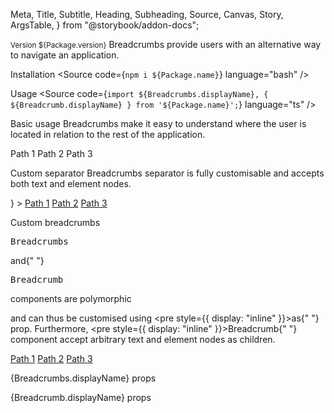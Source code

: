   Meta,
  Title,
  Subtitle,
  Heading,
  Subheading,
  Source,
  Canvas,
  Story,
  ArgsTable,
} from "@storybook/addon-docs";




<Meta title="Components/Breadcrumbs" />

<Title>Breadcrumbs</Title>
<Subtitle>
  <small>Version ${Package.version}</small>
</Subtitle>
<Subtitle>
  Breadcrumbs provide users with an alternative way to navigate an application.
</Subtitle>

<Heading>Installation</Heading>
<Source code={`npm i ${Package.name}`} language="bash" />

<Heading>Usage</Heading>
<Source
  code={`import ${Breadcrumbs.displayName}, { ${Breadcrumb.displayName} } from '${Package.name}';`}
  language="ts"
/>

<Subheading>Basic usage</Subheading>
<Subtitle>
  Breadcrumbs make it easy to understand where the user is located in relation
  to the rest of the application.
</Subtitle>

<Canvas>
  <Story name="Basic usage">
    <div style={{ display: "flex", padding: "10px" }}>
      <Breadcrumbs>
        <Breadcrumb>Path 1</Breadcrumb>
        <Breadcrumb>Path 2</Breadcrumb>
        <Breadcrumb active>Path 3</Breadcrumb>
      </Breadcrumbs>
    </div>
  </Story>
</Canvas>

<Subheading>Custom separator</Subheading>
<Subtitle>
  Breadcrumbs separator is fully customisable and accepts both text and element
  nodes.
</Subtitle>

<Canvas>
  <Story name="Custom separator">
    <div style={{ display: "flex", padding: "10px" }}>
      <Breadcrumbs
        separator={
          <span style={{ height: "10px", width: "10px", background: "red" }} />
        }
      >
        <Breadcrumb>
          <a href="#">Path 1</a>
        </Breadcrumb>
        <Breadcrumb>
          <a href="#">Path 2</a>
        </Breadcrumb>
        <Breadcrumb active>
          <a href="#">Path 3</a>
        </Breadcrumb>
      </Breadcrumbs>
    </div>
  </Story>
</Canvas>

<Subheading>Custom breadcrumbs</Subheading>
<Subtitle>
  <pre style={{ display: "inline" }}>Breadcrumbs</pre> and{" "}
  <pre style={{ display: "inline" }}>Breadcrumb</pre> components are polymorphic
  and can thus be customised using <pre style={{ display: "inline" }}>as</pre>{" "}
  prop. Furthermore, <pre style={{ display: "inline" }}>Breadcrumb</pre>{" "}
  component accept arbitrary text and element nodes as children.
</Subtitle>

<Canvas>
  <Story name="Custom breadcrumbs">
    <div style={{ display: "flex", padding: "10px" }}>
      <Breadcrumbs as={SC.Breadcrumbs}>
        <Breadcrumb as={SC.Breadcrumb}>
          <a href="#">Path 1</a>
        </Breadcrumb>
        <Breadcrumb as={SC.Breadcrumb}>
          <a href="#">Path 2</a>
        </Breadcrumb>
        <Breadcrumb active as={SC.Breadcrumb}>
          <a href="#">Path 3</a>
        </Breadcrumb>
      </Breadcrumbs>
    </div>
  </Story>
</Canvas>

<Heading>{Breadcrumbs.displayName} props</Heading>
<ArgsTable of={Breadcrumbs} />

<Heading>{Breadcrumb.displayName} props</Heading>
<ArgsTable of={Breadcrumb} />
